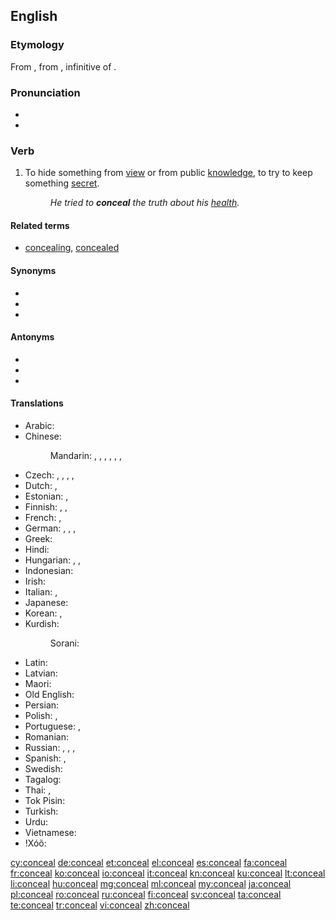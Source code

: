 ==English==

===Etymology===
From {{etyl|fro|en}} {{term|conceler||hide, disguise|lang=fro}}, from {{etyl|la|en}} {{term/t|la|concelāre}}, infinitive of {{term/t|la|concelō||carefully disguise}}.

===Pronunciation===
* {{audio|en-us-conceal.ogg|Audio (US)}}
* {{rhymes|iːl}}

===Verb===
{{en-verb}}

# {{context|transitive|lang=en}} To hide something from [[view]] or from public [[knowledge]], to try to keep something [[secret]].
#: ''He tried to '''conceal''' the truth about his [[health]].''

====Related terms====
* [[concealing]], [[concealed]]

====Synonyms====
* {{l/en|hide}}
* {{l/en|obfuscate}}
* {{l/en|secrete}}

====Antonyms====
* {{l/en|reveal}}
* {{l/en|uncover}}
* {{l/en|admit}}

====Translations====
{{trans-top|to hide something}}
* Arabic: {{t|ar|أخفى|tr=ʾaxfā|sc=Arab}}
* Chinese:
*: Mandarin: {{t|cmn|隱瞞|sc=Hani}}, {{t+|cmn|隐瞒|tr=yǐnmán|sc=Hani}}, {{t+|cmn|隱藏|sc=Hani}}, {{t+|cmn|隐藏|tr=yǐncáng|sc=Hani}}, {{t+|cmn|藏|tr=cáng|sc=Hani}}, {{t+|cmn|掩蓋|sc=Hani}}, {{t+|cmn|掩盖|tr=yǎngài|sc=Hani}}
* Czech: {{t+|cs|skrýt}}, {{t|cs|skrývat}}, {{t|cs|ukrýt}}, {{t+|cs|schovat}}, {{t|cs|zakrýt}}
* Dutch: {{t+|nl|verbergen}}, {{t+|nl|verstoppen}}
* Estonian: {{t|et|varjama}}, {{t|et|peitma}}
* Finnish: {{t+|fi|kätkeä}}, {{t+|fi|salata}}, {{t+|fi|peittää}}
* French: {{t+|fr|dissimuler}}, {{t+|fr|cacher}}
* German: {{t+|de|verbergen}}, {{t+|de|verheimlichen}}, {{t+|de|verschleiern}}, {{t+|de|verschweigen}}
* Greek: {{t+|el|αποκρύπτω}}
* Hindi: {{t|hi|छिपाना|tr=chipānā|sc=Deva}}
* Hungarian: {{t+|hu|titkol}}, {{t+|hu|eltitkol}}, {{t+|hu|elrejt}}
* Indonesian: {{t+|id|menyembunyikan}}
* Irish: {{t|ga|ceil}}
* Italian: {{t+|it|nascondere}}, {{t+|it|celare}}
* Japanese: {{t|ja|隠す|tr=かくす, kakusu|sc=Jpan}}
* Korean: {{t+|ko|숨기다|tr=sumgida|sc=Hang}}, {{t+|ko|감추다|tr=gamchuda|sc=Hang}}
* Kurdish:
*: Sorani: {{t|ku|شاردنه‌وه‌|tr=shArdinawa|sc=ku-Arab}}
{{trans-mid}}
* Latin: {{t|la|occulō}}
* Latvian: {{t+|lv|slēpt}}
* Maori: {{t|mi|whakangaro}}
* Old English: {{t|ang|mīþan}}
* Persian: {{t+|fa|پنهان کردن|tr=panhân kardan|sc=fa-Arab}}
* Polish: {{t+|pl|ukrywać}}, {{t+|pl|chować}}
* Portuguese: {{t+|pt|esconder}}, {{t+|pt|omitir}}
* Romanian: {{t+|ro|ascunde}}
* Russian: {{t+|ru|скрывать|impf|tr=skryvátʹ}}, {{t+|ru|скрыть|pf|tr=skrýtʹ}}, {{t+|ru|прятать|impf|tr=prjátatʹ}}, {{t+|ru|спрятать|pf|tr=sprjátatʹ}}
* Spanish: {{t+|es|esconder}}, {{t+|es|ocultar}}
* Swedish: {{t+|sv|dölja}}
* Tagalog: {{t|tl|itago}}
* Thai: {{t|th|ปิดบัง|tr=bpìt bang|sc=Thai}}, {{t+|th|ปกปิด|tr=bpòk bpìt|sc=Thai}}
* Tok Pisin: {{t|tpi|karamapim}}
* Turkish: {{t+|tr|gizlemek}}
* Urdu: {{t|ur|چھپانا|tr=chipānā|sc=ur-Arab}}
* Vietnamese: {{t+|vi|giấu}}
* ǃXóõ: {{t|nmn|!n̥áʻa}}
{{trans-bottom}}

[[cy:conceal]]
[[de:conceal]]
[[et:conceal]]
[[el:conceal]]
[[es:conceal]]
[[fa:conceal]]
[[fr:conceal]]
[[ko:conceal]]
[[io:conceal]]
[[it:conceal]]
[[kn:conceal]]
[[ku:conceal]]
[[lt:conceal]]
[[li:conceal]]
[[hu:conceal]]
[[mg:conceal]]
[[ml:conceal]]
[[my:conceal]]
[[ja:conceal]]
[[pl:conceal]]
[[ro:conceal]]
[[ru:conceal]]
[[fi:conceal]]
[[sv:conceal]]
[[ta:conceal]]
[[te:conceal]]
[[tr:conceal]]
[[vi:conceal]]
[[zh:conceal]]